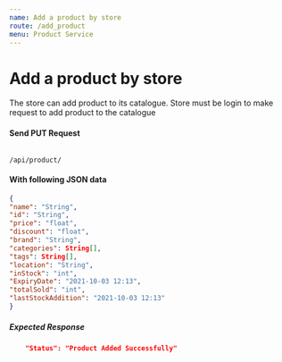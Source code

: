```yaml
---
name: Add a product by store
route: /add_product
menu: Product Service
---
```


# Add a product by store
The store can add product to its catalogue. Store must be login to make request to add product to the catalogue

#### Send PUT Request 
<Code>
/api/product/
</Code>

#### With following JSON data
```json
{
"name": "String",
"id": "String",
"price": "float",
"discount": "float",
"brand": "String",
"categories": String[],
"tags": String[],
"location": "String",
"inStock": "int",
"ExpiryDate": "2021-10-03 12:13",
"totalSold": "int",
"lastStockAddition": "2021-10-03 12:13"
}
```

##### Expected Response
```json
    "Status": "Product Added Successfully"
```
